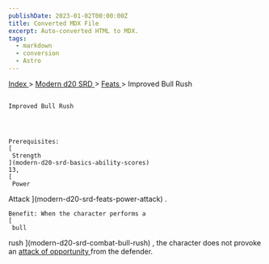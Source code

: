 ```yaml
---
publishDate: 2023-01-02T00:00:00Z
title: Converted MDX File
excerpt: Auto-converted HTML to MDX.
tags:
  - markdown
  - conversion
  - Astro
---
```


[
Index
](-index) >
[
Modern d20 SRD
](modern-d20-srd-index) >
[
Feats
](modern-d20-srd-feats-index) > Improved Bull Rush

##

    Improved Bull Rush




    Prerequisites:
    [
     Strength
    ](modern-d20-srd-basics-ability-scores)
    13,
    [
     Power

Attack
](modern-d20-srd-feats-power-attack)
.

    Benefit: When the character performs a
    [
     bull

rush
](modern-d20-srd-combat-bull-rush)
, the character does not provoke an
[
attack
of opportunity
](modern-d20-srd-combat-attacks-of-opportunity)
from the defender.
